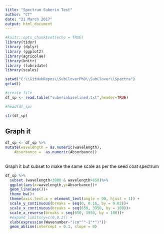 ```yaml
---
title: "Spectrum Suberin Test"
author: "CT"
date: "21 March 2017"
output: html_document
---
```


```r
#knitr::opts_chunk$set(echo = TRUE)
library(tidyr)
library (dplyr)
library (ggplot2)
library(agricolae)
library(knitr)
library (lubridate)
library(scales)

```



```r
setwd("C:\\GitHubRepos\\SubCloverPhD\\SubClover\\Spectra")
getwd()

#create file
df_sp <- read.table("suberinbaselined.txt",header=TRUE)

#head(df_sp)

str(df_sp)
```

## Graph it 



```r
df_sp <- df_sp %>%
mutate(wavelength = as.numeric(wavelength),
    Absorbance =  as.numeric(Absorbance))
    
```

Graph it but subset to make the same scale as per the seed coat spectrum 
```r

df_sp %>%
  subset (wavelength<3800 & wavelength>650)%>%
  ggplot(aes(x=wavelength,y=Absorbance))+
  geom_line(aes())+
  theme_bw()+
  theme(axis.text.x = element_text(angle = 90, hjust = 1)) +
  scale_y_continuous(breaks = seq(0, 0.16, by = 0.02))+
  scale_x_continuous(breaks = seq(650, 3950, by = 100))+
  scale_x_reverse(breaks = seq(650, 3950, by = 100))+
  #expand_limits(y=c(0,0.2)) +
  xlab(expression(Wavenumber~"(cm"^"-1"*")"))
  geom_abline(intercept = 0.1, slope = 0)


```




#
